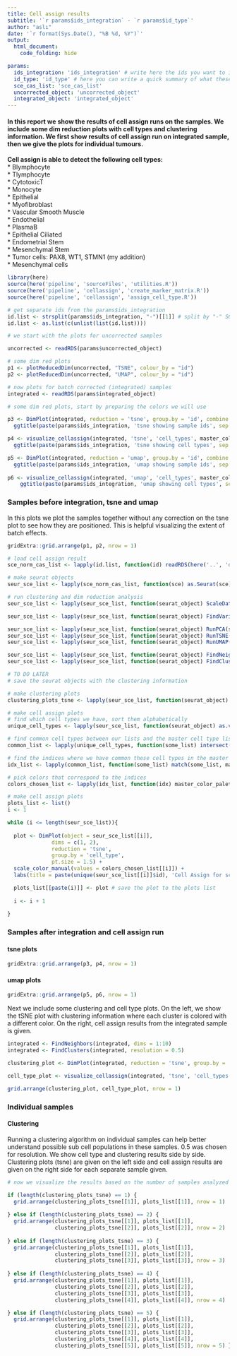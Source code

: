 ```yaml
---
title: Cell assign results 
subtitle: '`r params$ids_integration` - `r params$id_type`'
author: "aslı"
date: '`r format(Sys.Date(), "%B %d, %Y")`'
output: 
  html_document:
    code_folding: hide

params:
  ids_integration: 'ids_integration' # write here the ids you want to integrate, separate by '-'
  id_type: 'id_type' # here you can write a quick summary of what these ids_integration are, like tissue types etc. 
  sce_cas_list: 'sce_cas_list'
  uncorrected_object: 'uncorrected_object'
  integrated_object: 'integrated_object'
---
```


#### In this report we show the results of cell assign runs on the samples. We include some dim reduction plots with cell types and clustering information. We first show results of cell assign run on integrated sample, then we give the plots for individual tumours.   

**Cell assign is able to detect the following cell types:**  
* Blymphocyte  
* Tlymphocyte  
* CytotoxicT  
* Monocyte  
* Epithelial  
* Myofibroblast  
* Vascular Smooth Muscle  
* Endothelial  
* PlasmaB  
* Epithelial Ciliated  
* Endometrial Stem  
* Mesenchymal Stem  
* Tumor cells: PAX8, WT1, STMN1 (my addition)  
* Mesenchymal cells  

```r

library(here)
source(here('pipeline', 'sourceFiles', 'utilities.R'))
source(here('pipeline', 'cellassign', 'create_marker_matrix.R'))
source(here('pipeline', 'cellassign', 'assign_cell_type.R'))
```

```r

# get separate ids from the params$ids_integration
id.list <- strsplit(params$ids_integration, "-")[[1]] # split by "-" SO ID must NOT CONTAIN "-"
id.list <- as.list(c(unlist(list(id.list))))

```


```r
# we start with the plots for uncorrected samples  

uncorrected <- readRDS(params$uncorrected_object)

# some dim red plots 
p1 <- plotReducedDim(uncorrected, "TSNE", colour_by = "id") 
p2 <- plotReducedDim(uncorrected, "UMAP", colour_by = "id") 

```

```r
# now plots for batch corrected (integrated) samples 
integrated <- readRDS(params$integrated_object)

# some dim red plots, start by preparing the colors we will use 

p3 <- DimPlot(integrated, reduction = 'tsne', group.by = 'id', combine = TRUE) + 
  ggtitle(paste(params$ids_integration, 'tsne showing sample ids', sep = '/'))

p4 <- visualize_cellassign(integrated, 'tsne', 'cell_types', master_color_palette, master_cell_types) + 
  ggtitle(paste(params$ids_integration, 'tsne showing cell types', sep = '/'))

p5 <- DimPlot(integrated, reduction = 'umap', group.by = 'id', combine = TRUE) + 
  ggtitle(paste(params$ids_integration, 'umap showing sample ids', sep = '/'))
          
p6 <- visualize_cellassign(integrated, 'umap', 'cell_types', master_color_palette, master_cell_types) + 
    ggtitle(paste(params$ids_integration, 'umap showing cell types', sep = '/'))


```

### Samples **before** integration, tsne and umap  
In this plots we plot the samples together without any correction on the tsne plot to see how they are positioned. This is helpful visualizing the extent of batch effects.   
```r

gridExtra::grid.arrange(p1, p2, nrow = 1)

```

```r

# load cell assign result
sce_norm_cas_list <- lapply(id.list, function(id) readRDS(here('..', 'data', 'cellassign', id, 'sce_norm_cas.rds')))

# make seurat objects 
seur_sce_list <- lapply(sce_norm_cas_list, function(sce) as.Seurat(sce)) # make a seurat object 

# run clustering and dim reduction analysis
seur_sce_list <- lapply(seur_sce_list, function(seurat_object) ScaleData(seurat_object))

seur_sce_list <- lapply(seur_sce_list, function(seurat_object) FindVariableFeatures(seurat_object)) 

seur_sce_list <- lapply(seur_sce_list, function(seurat_object) RunPCA(seurat_object, verbose = FALSE))
seur_sce_list <- lapply(seur_sce_list, function(seurat_object) RunTSNE(seurat_object, dims = 1:30, check_duplicates = FALSE))
seur_sce_list <- lapply(seur_sce_list, function(seurat_object) RunUMAP(seurat_object, dims = 1:30))

seur_sce_list <- lapply(seur_sce_list, function(seurat_object) FindNeighbors(seurat_object, dims = 1:10))
seur_sce_list <- lapply(seur_sce_list, function(seurat_object) FindClusters(seurat_object, resolution = 0.5))

# TO DO LATER 
# save the seurat objects with the clustering information

# make clustering plots
clustering_plots_tsne <- lapply(seur_sce_list, function(seurat_object) DimPlot(seurat_object, reduction = "tsne") + ggtitle(paste(unique(seurat_object$id), 'clusters', sep = ' - ')))

# make cell assign plots
# find which cell types we have, sort them alphabetically 
unique_cell_types <- lapply(seur_sce_list, function(seurat_object) as.vector(sort(unique(seurat_object$cell_type))))

# find common cell types between our lists and the master cell type list 
common_list <- lapply(unique_cell_types, function(some_list) intersect(some_list, master_cell_types))

# find the indices where we have common these cell types in the master cell type list 
idx_list <- lapply(common_list, function(some_list) match(some_list, master_cell_types))

# pick colors that correspond to the indices
colors_chosen_list <- lapply(idx_list, function(idx) master_color_palette[idx]) 

# make cell assign plots
plots_list <- list()
i <- 1 

while (i <= length(seur_sce_list)){
  
  plot <- DimPlot(object = seur_sce_list[[i]],
              dims = c(1, 2),
              reduction = 'tsne',
              group.by = 'cell_type',
              pt.size = 1.5) +
  scale_color_manual(values = colors_chosen_list[[i]]) +
  labs(title = paste(unique(seur_sce_list[[i]]$id), 'Cell Assign for scRNAseq Cells', sep = '-'))

  plots_list[[paste(i)]] <- plot # save the plot to the plots list
  
  i <- i + 1
  
}

```

### Samples **after** integration and cell assign run  
#### tsne plots  
```r

gridExtra::grid.arrange(p3, p4, nrow = 1)

```

#### umap plots  
```r

gridExtra::grid.arrange(p5, p6, nrow = 1)

```

Next we include some clustering and cell type plots. On the left, we show the tSNE plot with clustering information where each cluster is colored with a different color. On the right, cell assign results from the integrated sample is given.

```r

integrated <- FindNeighbors(integrated, dims = 1:10)
integrated <- FindClusters(integrated, resolution = 0.5)

clustering_plot <- DimPlot(integrated, reduction = 'tsne', group.by = 'seurat_clusters', combine = TRUE) + ggtitle(paste(params$ids_integration, 'clustering', sep = ' / '))

cell_type_plot <- visualize_cellassign(integrated, 'tsne', 'cell_types', master_color_palette, master_cell_types) + ggtitle(paste(params$ids_integration, 'cell types', sep = ' / '))


```

```r

grid.arrange(clustering_plot, cell_type_plot, nrow = 1)

```

### Individual samples  

#### Clustering  
Running a clustering algorithm on individual samples can help better understand possible sub cell populations in these samples. 0.5 was chosen for resolution. We show cell type and clustering results side by side. Clustering plots (tsne) are given on the left side and cell assign results are given on the right side for each separate sample given.  

```r


# now we visualize the results based on the number of samples analyzed

if (length(clustering_plots_tsne) == 1) {
  grid.arrange(clustering_plots_tsne[[1]], plots_list[[1]], nrow = 1)
  
} else if (length(clustering_plots_tsne) == 2) {
  grid.arrange(clustering_plots_tsne[[1]], plots_list[[1]], 
               clustering_plots_tsne[[2]], plots_list[[2]], nrow = 2)
  
} else if (length(clustering_plots_tsne) == 3) {
  grid.arrange(clustering_plots_tsne[[1]], plots_list[[1]], 
               clustering_plots_tsne[[2]], plots_list[[2]], 
               clustering_plots_tsne[[3]], plots_list[[3]], nrow = 3)
  
} else if (length(clustering_plots_tsne) == 4) {
  grid.arrange(clustering_plots_tsne[[1]], plots_list[[1]], 
               clustering_plots_tsne[[2]], plots_list[[2]], 
               clustering_plots_tsne[[3]], plots_list[[3]],
               clustering_plots_tsne[[4]], plots_list[[4]], nrow = 4)

} else if (length(clustering_plots_tsne) == 5) {
  grid.arrange(clustering_plots_tsne[[1]], plots_list[[1]], 
               clustering_plots_tsne[[2]], plots_list[[2]], 
               clustering_plots_tsne[[3]], plots_list[[3]],
               clustering_plots_tsne[[4]], plots_list[[4]],
               clustering_plots_tsne[[5]], plots_list[[5]], nrow = 5) } # end of if loop 

```
